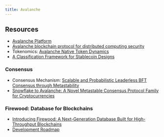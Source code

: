 ```yaml
---
title: Avalanche
---
```


## Resources

- [Avalanche Platform](https://assets.website-files.com/5d80307810123f5ffbb34d6e/6008d7bbf8b10d1eb01e7e16_Avalanche%20Platform%20Whitepaper.pdf)
- [Avalanche blockchain protocol for distributed computing security](https://ieeexplore.ieee.org/abstract/document/8812863)
- Tokenomics: [Avalanche Native Token Dynamics](https://assets.website-files.com/5d80307810123f5ffbb34d6e/6008d7bc56430d6b8792b8d1_Avalanche%20Native%20Token%20Dynamics.pdf)
- [A Classification Framework for Stablecoin Designs](https://assets.website-files.com/5d80307810123f5ffbb34d6e/5e6176a18436bc4204f4db36_stablecoin.pdf)

### Consensus 

- Consensus Mechanism: [Scalable and Probabilistic Leaderless BFT Consensus through Metastability](https://assets.website-files.com/5d80307810123f5ffbb34d6e/6009805681b416f34dcae012_Avalanche%20Consensus%20Whitepaper.pdf)
- [Snowflake to Avalanche: A Novel Metastable Consensus Protocol Family for Cryptocurrencies](http://knowen-production.s3.amazonaws.com/uploads/attachment/file/1922/Snowflake%2Bto%2BAvalanche%2B-%2BA%2BNovel%2BMetastable%2BConsensus%2BProtocol%2BFamily.pdf)

### Firewood: Database for Blockchains

- [Introducing Firewood: A Next-Generation Database Built for High-Throughput Blockchains](https://www.avax.network/blog/introducing-firewood-a-next-generation-database-built-for-high-throughput-blockchains)
- [Development Roadmap](https://github.com/ava-labs/firewood#roadmap)